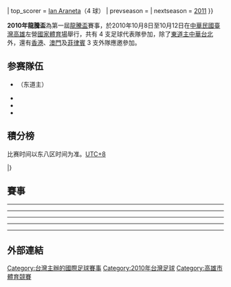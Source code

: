 {{Infobox 國際足球賽事賽季
| tourney_name    = 龍騰盃
| year            = 2010年
| image           = 
| size            = 
| caption         = 
| edition         = 1
| country         = 中華台北
| city            = 高雄市
| defending_champ = 
| dates           = 10月8日–10月12日
| num_teams       = 4 隊
| confederations  = 1 
| venues          = 1
| cities          = 1
| champion        = HKG
| count           = 1
| second          = TPE
| third           = PHI
| fourth          = MAC
| matches         = 6
| goals           = 27
| attendance      = {{#expr: 650 + 1000 + 1200 + 890 + 700 + 3000}}
| top_scorer      = {{flagicon|PHI}} [[Ian_Araneta|Ian Araneta]]（4 球）
| prevseason      = 
| nextseason      = [[2011年龍騰盃|2011]]
}}

'''2010年龍騰盃'''為第一屆[[龍騰盃|龍騰盃]]賽事，於2010年10月8日至10月12日在[[中華民國|中華民國]][[臺灣|臺灣]][[高雄|高雄]]左營[[國家體育場_(高雄市)|國家體育場]]舉行，共有 4 支足球代表隊參加，除了[[東道主|東道主]][[中華台北足球代表隊|中華台北]]外，還有[[香港足球代表隊|香港]]、[[澳門足球代表隊|澳門]]及[[菲律賓國家足球隊|菲律賓]] 3 支外隊應邀參加。

==参赛隊伍==
*{{fb|TPE}}（东道主）
*{{fbu|23|HKG}}
*{{fb|PHI}}
*{{fb|MAC}}

== 積分榜 ==
比赛时间以东八区时间为准。[[UTC+08:00|UTC+8]]

{{Fb cl2 header navbar}}
{{Fb cl2 team |t={{fb|HKG}} |w=2 |d=1 |l=0 |gf=9 |ga=3 |bc=gold |border=}}
{{Fb cl2 team |t={{fb|TPE}} |w=1 |d=2 |l=0 |gf=9 |ga=3 |bc=silver |border=}}
{{Fb cl2 team |t={{fb|PHI}} |w=1 |d=1 |l=1 |gf=8 |ga=5 |bc=#cc9966 |border=}}
{{Fb cl2 team |t={{fb|MAC}} |w=0 |d=0 |l=3 |gf=1 |ga=16 |bc= |border=}}
|}

== 賽事 ==
{{footballbox
|date       = 2010年10月8日
|time       = 17:00
|team1      = {{fbu-rt|23|HKG}}
|score      = 4–2
|report     = [http://www.ctfa.com.tw/upload/zhtw/news_file/ctfa_news_275.htm 報告(中文)]
|team2      = {{fb|PHI}}
|goals1     = [[陳文輝|陳文輝]] {{goal|5}} <br> [[徐德帅|徐德帅]] {{goal|31}} <br> [[盧均宜|盧均宜]] {{goal|84}} <br> [[鞠盈智|鞠盈智]] {{goal|90+1}}
|goals2     = [[Phil_Younghusband|P. Younghusband]] {{goal|58|pen.|69}}
|stadium    = [[國家體育場_(高雄市)|龙腾体育场]], [[高雄|高雄]]
|attendance = 650
|referee    = [[高荣芳|高荣芳]]（[[中华台北足球协会|中华台北]]）
}}
----
{{footballbox
|date       = 2010年10月8日
|time       = 19:30 
|team1      = {{fb-rt|TPE}}
|score      = 7–1
|report     = [http://www.ctfa.com.tw/upload/zhtw/news_file/ctfa_news_276.htm 報告(中文)]
|team2      = {{fb|MAC}}
|goals1     = [[林正益|林正益]] {{goal|16}} <br> [[罗志恩|罗志恩]] {{goal|43}} <br> [[罗志安|罗志安]] {{goal|45}} <br> [[陈柏豪|陈柏豪]] {{goal|46||77}} <br> [[张涵|张涵]] {{goal|55}} <br> [[陈柏良|陈柏良]] {{goal|67}}
|goals2     = [[梁嘉恒|梁嘉恒]] {{goal|82}}
|stadium    = [[國家體育場_(高雄市)|龙腾体育场]], [[高雄|高雄]]
|attendance = 1,000
|referee    = [[游铭训|游铭训]]（[[中华台北足球协会|中华台北]]）
}}
----
{{footballbox
|date       = 2010年10月10日
|time       = 17:00
|team1      = {{fb-rt|Macau}}
|score      = 0–4
|report     = [http://ctfa.com.tw/upload/zhtw/news_file/ctfa_news_276.htm 報告(中文)]
|team2      = {{fbu|23|HKG}}
|goals1     = 
|goals2     = [[談樂軒|談樂軒]] {{goal|38}} <br> [[徐德帅|徐德帅]] {{goal|52}} <br> [[林學曦|林學曦]] {{goal|72||74}}
|stadium    = [[國家體育場_(高雄市)|龙腾体育场]], [[高雄|高雄]]
|attendance = 1,200
|referee    = [[游铭训|游铭训]]（[[中华台北足球协会|中华台北]]）
}}
----
{{footballbox
|date       = 2010年10月10日
|time       = 19:30 
|team1      = {{fb-rt|TPE}}
|score      = 1–1
|report     = [http://ctfa.com.tw/upload/zhtw/news_file/ctfa_news_277.htm 報告(中文)]
|team2      = {{fb|PHI}}
|goals1     = [[罗志安|罗志安]] {{goal|48}}
|goals2     = [[Ian_Araneta|Araneta]] {{goal|90+3}}
|stadium    = [[國家體育場_(高雄市)|龙腾体育场]], [[高雄|高雄]]
|attendance = 890
|referee    = [[高才虎|高才虎]]（[[中华台北足球协会|中华台北]]）
}}
----
{{footballbox
|date       = 2010年10月12日
|time       = 17:00 
|team1      = {{fb-rt|PHI}}
|score      = 5–0
|report     = [http://ctfa.com.tw/upload/zhtw/news_file/ctfa_news_278.htm 報告(中文)]
|team2      = {{fb|MAC}}
|goals1     = [[Emelio_Caligdong|Caligdong]] {{goal|6}} <br> [[Ian_Araneta|Araneta]] {{goal|13||54||90}} <br> [[James_Younghusband|J. Younghusband]] {{goal|48}} 
|goals2     = 
|stadium    = [[國家體育場_(高雄市)|龙腾体育场]], [[高雄|高雄]]
|attendance = 700
|referee    = [[游铭训|游铭训]]（[[中华台北足球协会|中华台北]]）
}}
----
{{footballbox
|date       = 2010年10月12日
|time       = 19:30 
|team1      = {{fb-rt|TPE}}
|score      = 1–1
|report     = [http://ctfa.com.tw/upload/zhtw/news_file/ctfa_news_279.htm 報告(中文)]
|team2      = {{fbu|23|HKG}}
|goals1     = [[罗志安|罗志安]] {{goal|40}}
|goals2     = [[卢均宜|卢均宜]] {{goal|75|pen.}}
|stadium    = [[國家體育場_(高雄市)|龙腾体育场]], [[高雄|高雄]]
|attendance = 3,000
|referee    = [[高才虎|高才虎]]（[[中华台北足球协会|中华台北]]）
}}

== 外部連結 ==

{{portal bar|台灣|高雄|體育|足球}}

[[Category:台灣主辦的國際足球賽事|Category:台灣主辦的國際足球賽事]]
[[Category:2010年台灣足球|Category:2010年台灣足球]]
[[Category:高雄市體育競賽|Category:高雄市體育競賽]]